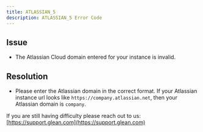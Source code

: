 ```yaml
---
title: ATLASSIAN_5
description: ATLASSIAN_5 Error Code
---
```


## Issue

- The Atlassian Cloud domain entered for your instance is invalid.

## Resolution

- Please enter the Atlassian domain in the correct format. If your Atlassian instance url looks like `https://company.atlassian.net`, then your Atlassian domain is `company`.

If you are still having difficulty please reach out to us: [https://support.glean.com](https://support.glean.com)
